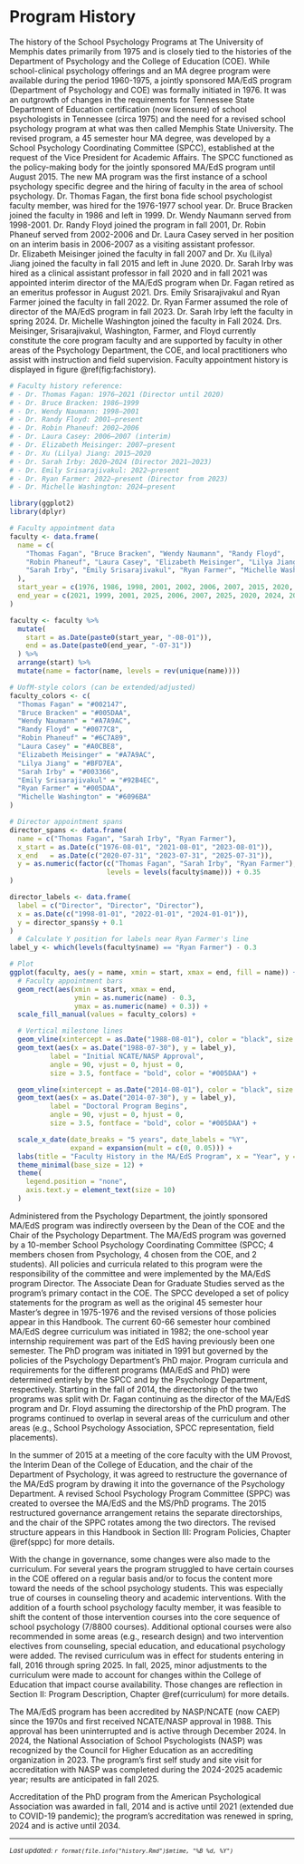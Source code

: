 # Program History {#history}

The history of the School Psychology Programs at The University of Memphis dates primarily from 1975 and is closely tied to the histories of the Department of Psychology and the College of Education (COE).  While school-clinical psychology offerings and an MA degree program were available during the period 1960-1975, a jointly sponsored MA/EdS program (Department of Psychology and COE) was formally initiated in 1976.  It was an outgrowth of changes in the requirements for Tennessee State Department of Education certification (now licensure) of school psychologists in Tennessee (circa 1975) and the need for a revised school psychology program at what was then called Memphis State University.  The revised program, a 45 semester hour MA degree, was developed by a School Psychology Coordinating Committee (SPCC), established at the request of the Vice President for Academic Affairs. The SPCC functioned as the policy-making body for the jointly sponsored MA/EdS program until August 2015.  The new MA program was the first instance of a school psychology specific degree and the hiring of faculty in the area of school psychology.  Dr. Thomas Fagan, the first bona fide school psychologist faculty member, was hired for the 1976-1977 school year.  Dr. Bruce Bracken joined the faculty in 1986 and left in 1999.  Dr. Wendy Naumann served from 1998-2001.  Dr. Randy Floyd joined the program in fall 2001, Dr. Robin Phaneuf served from 2002-2006 and Dr. Laura Casey served in her position on an interim basis in 2006-2007 as a visiting assistant professor.  Dr. Elizabeth Meisinger joined the faculty in fall 2007 and Dr. Xu (Lilya) Jiang joined the faculty in fall 2015 and left in June 2020.  Dr. Sarah Irby was hired as a clinical assistant professor in fall 2020 and in fall 2021 was appointed interim director of the MA/EdS program when Dr. Fagan retired as an emeritus professor in August 2021.  Drs. Emily Srisarajivakul and Ryan Farmer joined the faculty in fall 2022. Dr. Ryan Farmer assumed the role of director of the MA/EdS program in fall 2023. Dr. Sarah Irby left the faculty in spring 2024. Dr. Michelle Washington joined the faculty in Fall 2024. Drs. Meisinger, Srisarajivakul, Washington, Farmer, and Floyd currently constitute the core program faculty and are supported by faculty in other areas of the Psychology Department, the COE, and local practitioners who assist with instruction and field supervision. Faculty appointment history is displayed in figure \@ref(fig:fachistory). 

```r
# Faculty history reference:
# - Dr. Thomas Fagan: 1976–2021 (Director until 2020)
# - Dr. Bruce Bracken: 1986–1999
# - Dr. Wendy Naumann: 1998–2001
# - Dr. Randy Floyd: 2001–present
# - Dr. Robin Phaneuf: 2002–2006
# - Dr. Laura Casey: 2006–2007 (interim)
# - Dr. Elizabeth Meisinger: 2007–present
# - Dr. Xu (Lilya) Jiang: 2015–2020
# - Dr. Sarah Irby: 2020–2024 (Director 2021–2023)
# - Dr. Emily Srisarajivakul: 2022–present
# - Dr. Ryan Farmer: 2022–present (Director from 2023)
# - Dr. Michelle Washington: 2024–present

library(ggplot2)
library(dplyr)

# Faculty appointment data
faculty <- data.frame(
  name = c(
    "Thomas Fagan", "Bruce Bracken", "Wendy Naumann", "Randy Floyd",
    "Robin Phaneuf", "Laura Casey", "Elizabeth Meisinger", "Lilya Jiang",
    "Sarah Irby", "Emily Srisarajivakul", "Ryan Farmer", "Michelle Washington"
  ),
  start_year = c(1976, 1986, 1998, 2001, 2002, 2006, 2007, 2015, 2020, 2022, 2022, 2024),
  end_year = c(2021, 1999, 2001, 2025, 2006, 2007, 2025, 2020, 2024, 2025, 2025, 2025)
)

faculty <- faculty %>%
  mutate(
    start = as.Date(paste0(start_year, "-08-01")),
    end = as.Date(paste0(end_year, "-07-31"))
  ) %>%
  arrange(start) %>%
  mutate(name = factor(name, levels = rev(unique(name))))

# UofM-style colors (can be extended/adjusted)
faculty_colors <- c(
  "Thomas Fagan" = "#002147",
  "Bruce Bracken" = "#005DAA",
  "Wendy Naumann" = "#A7A9AC",
  "Randy Floyd" = "#0077C8",
  "Robin Phaneuf" = "#6C7A89",
  "Laura Casey" = "#A0CBE8",
  "Elizabeth Meisinger" = "#A7A9AC",
  "Lilya Jiang" = "#BFD7EA",
  "Sarah Irby" = "#003366",
  "Emily Srisarajivakul" = "#92B4EC",
  "Ryan Farmer" = "#005DAA",
  "Michelle Washington" = "#6096BA"
)

# Director appointment spans
director_spans <- data.frame(
  name = c("Thomas Fagan", "Sarah Irby", "Ryan Farmer"),
  x_start = as.Date(c("1976-08-01", "2021-08-01", "2023-08-01")),
  x_end   = as.Date(c("2020-07-31", "2023-07-31", "2025-07-31")),
  y = as.numeric(factor(c("Thomas Fagan", "Sarah Irby", "Ryan Farmer"),
                        levels = levels(faculty$name))) + 0.35
)

director_labels <- data.frame(
  label = c("Director", "Director", "Director"),
  x = as.Date(c("1998-01-01", "2022-01-01", "2024-01-01")),
  y = director_spans$y + 0.1
)
  # Calculate Y position for labels near Ryan Farmer's line
label_y <- which(levels(faculty$name) == "Ryan Farmer") - 0.3

# Plot
ggplot(faculty, aes(y = name, xmin = start, xmax = end, fill = name)) +
  # Faculty appointment bars
  geom_rect(aes(xmin = start, xmax = end,
                ymin = as.numeric(name) - 0.3,
                ymax = as.numeric(name) + 0.3)) +
  scale_fill_manual(values = faculty_colors) +

  # Vertical milestone lines
  geom_vline(xintercept = as.Date("1988-08-01"), color = "black", size = 1) +
  geom_text(aes(x = as.Date("1988-07-30"), y = label_y),
          label = "Initial NCATE/NASP Approval",
          angle = 90, vjust = 0, hjust = 0,
          size = 3.5, fontface = "bold", color = "#005DAA") +

  geom_vline(xintercept = as.Date("2014-08-01"), color = "black", size = 1) +
  geom_text(aes(x = as.Date("2014-07-30"), y = label_y),
          label = "Doctoral Program Begins",
          angle = 90, vjust = 0, hjust = 0,
          size = 3.5, fontface = "bold", color = "#005DAA") +

  scale_x_date(date_breaks = "5 years", date_labels = "%Y",
               expand = expansion(mult = c(0, 0.05))) +
  labs(title = "Faculty History in the MA/EdS Program", x = "Year", y = NULL) +
  theme_minimal(base_size = 12) +
  theme(
    legend.position = "none",
    axis.text.y = element_text(size = 10)
  )

```

Administered from the Psychology Department, the jointly sponsored MA/EdS program was indirectly overseen by the Dean of the COE and the Chair of the Psychology Department.  The MA/EdS program was governed by a 10-member School Psychology Coordinating Committee (SPCC; 4 members chosen from Psychology, 4 chosen from the COE, and 2 students).  All policies and curricula related to this program were the responsibility of the committee and were implemented by the MA/EdS program Director. The Associate Dean for Graduate Studies served as the program's primary contact in the COE. The SPCC developed a set of policy statements for the program as well as the original 45 semester hour Master's degree in 1975-1976 and the revised versions of those policies appear in this Handbook. The current 60-66 semester hour combined MA/EdS degree curriculum was initiated in 1982; the one-school year internship requirement was part of the EdS having previously been one semester. The PhD program was initiated in 1991 but governed by the policies of the Psychology Department's PhD major.  Program curricula and requirements for the different programs (MA/EdS and PhD) were determined entirely by the SPCC and by the Psychology Department, respectively. Starting in the fall of 2014, the directorship of the two programs was split with Dr. Fagan continuing as the director of the MA/EdS program and Dr. Floyd assuming the directorship of the PhD program. The programs continued to overlap in several areas of the curriculum and other areas (e.g., School Psychology Association, SPCC representation, field placements). 
  
In the summer of 2015 at a meeting of the core faculty with the UM Provost, the Interim Dean of the College of Education, and the chair of the Department of Psychology, it was agreed to restructure the governance of the MA/EdS program by drawing it into the governance of the Psychology Department. A revised School Psychology Program Committee (SPPC) was created to oversee the MA/EdS and the MS/PhD programs. The 2015 restructured governance arrangement retains the separate directorships, and the chair of the SPPC rotates among the two directors. The revised structure appears in this Handbook in Section III: Program Policies, Chapter \@ref(sppc) for more details.
  
With the change in governance, some changes were also made to the curriculum. For several years the program struggled to have certain courses in the COE offered on a regular basis and/or to focus the content more toward the needs of the school psychology students. This was especially true of courses in counseling theory and academic interventions. With the addition of a fourth school psychology faculty member, it was feasible to shift the content of those intervention courses into the core sequence of school psychology (7/8800 courses). Additional optional courses were also recommended in some areas (e.g., research design) and two intervention electives from counseling, special education, and educational psychology were added. The revised curriculum was in effect for students entering in fall, 2016 through spring 2025. In fall, 2025, minor adjustments to the curriculum were made to account for changes within the College of Education that impact course availability. Those changes are reflection in Section II: Program Description, Chapter \@ref(curriculum) for more details. 
  
The MA/EdS program has been accredited by NASP/NCATE (now CAEP) since the 1970s and first received NCATE/NASP approval in 1988. This approval has been uninterrupted and is active through December 2024. In 2024, the National Association of School Psychologists (NASP) was recognized by the Council for Higher Education as an accrediting organization in 2023. The program's first self study and site visit for accreditation with NASP was completed during the 2024-2025 academic year; results are anticipated in fall 2025.
  
Accreditation of the PhD program from the American Psychological Association was awarded in fall, 2014 and is active until 2021 (extended due to COVID-19 pandemic); the program's accreditation was renewed in spring, 2024 and is active until 2034.
  
***
<small>*Last updated: `r format(file.info("history.Rmd")$mtime, "%B %d, %Y")`*</small>
